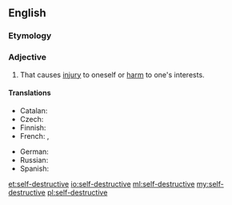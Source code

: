 ==English==

===Etymology===
{{prefix|self|destructive}}

===Adjective===
{{en-adj}}

# That causes [[injury]] to oneself or [[harm]] to one's interests.

====Translations====
{{trans-top|that causes injury to oneself or harm to one's interests}}
* Catalan: {{t-|ca|autodestructiu}}
* Czech: {{t-|cs|sebezničující}}
* Finnish: {{t-|fi|itsetuhoinen}}
* French: {{t+|fr|autodestructeur|m}}, {{t+|fr|autodestructrice|f}}
{{trans-mid}}
* German: {{t-|de|selbstzerstörerisch}}
* Russian: {{t|ru|самоуничтожающийся}}
* Spanish: {{t-|es|autodestructivo}}
{{trans-bottom}}

[[et:self-destructive]]
[[io:self-destructive]]
[[ml:self-destructive]]
[[my:self-destructive]]
[[pl:self-destructive]]